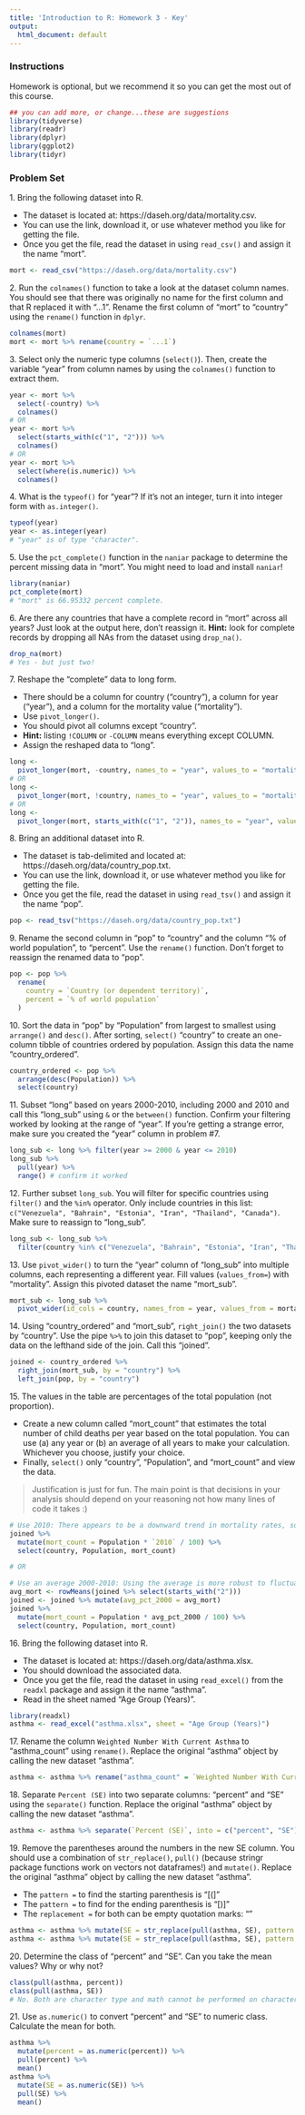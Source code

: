 ```yaml
---
title: 'Introduction to R: Homework 3 - Key'
output:
  html_document: default
---
```


### **Instructions**



Homework is optional, but we recommend it so you can get the most out of this course.

```r
## you can add more, or change...these are suggestions
library(tidyverse)
library(readr)
library(dplyr)
library(ggplot2)
library(tidyr)
```


### **Problem Set**

1\. Bring the following dataset into R. 

-  The dataset is located at: https://daseh.org/data/mortality.csv. 
-  You can use the link, download it, or use whatever method you like for getting the file. 
-  Once you get the file, read the dataset in using `read_csv()` and assign it the name "mort".

```r
mort <- read_csv("https://daseh.org/data/mortality.csv")
```


2\. Run the `colnames()` function to take a look at the dataset column names. You should see that there was originally no name for the first column and that R replaced it with "...1". Rename the first column of "mort" to "country" using the `rename()` function in `dplyr`.  

```r
colnames(mort)
mort <- mort %>% rename(country = `...1`)
```


3\. Select only the numeric type columns (`select()`). Then, create the variable "year" from column names by using the `colnames()` function to extract them. 

```r
year <- mort %>%
  select(-country) %>%
  colnames()
# OR
year <- mort %>%
  select(starts_with(c("1", "2"))) %>%
  colnames()
# OR
year <- mort %>%
  select(where(is.numeric)) %>%
  colnames()
```


4\. What is the `typeof()` for "year"? If it's not an integer, turn it into integer form with `as.integer()`.

```r
typeof(year)
year <- as.integer(year)
# "year" is of type "character".
```


5\. Use the `pct_complete()` function in the `naniar` package to determine the percent missing data in "mort". You might need to load and install `naniar`!

```r
library(naniar)
pct_complete(mort)
# "mort" is 66.95332 percent complete.
```


6\. Are there any countries that have a complete record in "mort" across all years? Just look at the output here, don't reassign it. **Hint:** look for complete records by dropping all NAs from the dataset using `drop_na()`.

```r
drop_na(mort)
# Yes - but just two!
```


7\. Reshape the "complete" data to long form. 

- There should be a column for country ("country"), a column for year ("year"), and a column for the mortality value ("mortality"). 
- Use `pivot_longer()`. 
- You should pivot all columns except "country". 
- **Hint:** listing `!COLUMN` or `-COLUMN` means everything except COLUMN. 
- Assign the reshaped data to "long".

```r
long <-
  pivot_longer(mort, -country, names_to = "year", values_to = "mortality")
# OR
long <-
  pivot_longer(mort, !country, names_to = "year", values_to = "mortality")
# OR
long <-
  pivot_longer(mort, starts_with(c("1", "2")), names_to = "year", values_to = "mortality")
```


8\. Bring an additional dataset into R. 

-  The dataset is tab-delimited and located at: https://daseh.org/data/country_pop.txt. 
-  You can use the link, download it, or use whatever method you like for getting the file. 
-  Once you get the file, read the dataset in using `read_tsv()` and assign it the name "pop".

```r
pop <- read_tsv("https://daseh.org/data/country_pop.txt")
```


9\. Rename the second column in "pop" to "country" and the column "% of world population", to "percent". Use the `rename()` function. Don't forget to reassign the renamed data to "pop".

```r
pop <- pop %>%
  rename(
    country = `Country (or dependent territory)`,
    percent = `% of world population`
  )
```


10\. Sort the data in "pop" by "Population" from largest to smallest using `arrange()` and `desc()`. After sorting, `select()` "country" to create an one-column tibble of countries ordered by population. Assign this data the name "country_ordered".

```r
country_ordered <- pop %>%
  arrange(desc(Population)) %>%
  select(country)
```


11\. Subset "long"  based on years 2000-2010, including 2000 and 2010 and call this "long_sub" using `&` or the `between()` function. Confirm your filtering worked by looking at the range of "year". If you're getting a strange error, make sure you created the "year" column in problem #7.

```r
long_sub <- long %>% filter(year >= 2000 & year <= 2010)
long_sub %>%
  pull(year) %>%
  range() # confirm it worked
```


12\. Further subset `long_sub`. You will filter for specific countries using `filter()` and the `%in%` operator. Only include countries in this list: `c("Venezuela", "Bahrain", "Estonia", "Iran", "Thailand", "Canada")`. Make sure to reassign to "long_sub".

```r
long_sub <- long_sub %>%
  filter(country %in% c("Venezuela", "Bahrain", "Estonia", "Iran", "Thailand", "Canada"))
```


13\. Use `pivot_wider()` to turn the "year" column of "long_sub" into multiple columns, each representing a different year. Fill values (`values_from=`) with "mortality". Assign this pivoted dataset the name "mort_sub".

```r
mort_sub <- long_sub %>%
  pivot_wider(id_cols = country, names_from = year, values_from = mortality)
```


14\. Using "country_ordered" and "mort_sub", `right_join()` the two datasets by "country". Use the pipe `%>%` to join this dataset to "pop", keeping only the data on the lefthand side of the join. Call this "joined".

```r
joined <- country_ordered %>%
  right_join(mort_sub, by = "country") %>%
  left_join(pop, by = "country")
```


15\. The values in the table are percentages of the total population (not proportion). 

-  Create a new column called "mort_count" that estimates the total number of child deaths per year based on the total population. You can use (a) any year or (b) an average of all years to make your calculation. Whichever you choose, justify your choice. 
-  Finally, `select()` only "country", "Population", and "mort_count" and view the data.

> Justification is just for fun. The main point is that decisions in your analysis should depend on your reasoning not how many lines of code it takes :)

```r
# Use 2010: There appears to be a downward trend in mortality rates, so using 2010 could be the most accurate for future years.
joined %>%
  mutate(mort_count = Population * `2010` / 100) %>%
  select(country, Population, mort_count)

# OR

# Use an average 2000-2010: Using the average is more robust to fluctuations and uncertainty in the coming years.
avg_mort <- rowMeans(joined %>% select(starts_with("2")))
joined <- joined %>% mutate(avg_pct_2000 = avg_mort)
joined %>%
  mutate(mort_count = Population * avg_pct_2000 / 100) %>%
  select(country, Population, mort_count)
```



16\. Bring the following dataset into R. 

-  The dataset is located at: https://daseh.org/data/asthma.xlsx. 
-  You should download the associated data.
-  Once you get the file, read the dataset in using `read_excel()` from the `readxl` package and assign it the name "asthma".
-  Read in the sheet named "Age Group (Years)".

```r
library(readxl)
asthma <- read_excel("asthma.xlsx", sheet = "Age Group (Years)")
```


17\. Rename the column `Weighted Number With Current Asthma` to "asthma_count" using `rename()`. Replace the original "asthma" object by calling the new dataset "asthma".

```r
asthma <- asthma %>% rename("asthma_count" = `Weighted Number With Current Asthma`)
```


18\. Separate `Percent (SE)` into two separate columns: "percent" and "SE" using the `separate()` function. Replace the original "asthma" object by calling the new dataset "asthma".

```r
asthma <- asthma %>% separate(`Percent (SE)`, into = c("percent", "SE"), sep = " ")
```


19\. Remove the parentheses around the numbers in the new SE column. You should use a combination of `str_replace()`,  `pull()` (because stringr package functions work on vectors not dataframes!) and `mutate()`. Replace the original "asthma" object by calling the new dataset "asthma".

-  The `pattern =` to find the starting parenthesis is "[(]"
-  The `pattern =` to find for the ending parenthesis is "[)]"
-  The `replacement =` for both can be empty quotation marks: ""

```r
asthma <- asthma %>% mutate(SE = str_replace(pull(asthma, SE), pattern = "[(]", replacement = ""))
asthma <- asthma %>% mutate(SE = str_replace(pull(asthma, SE), pattern = "[)]", replacement = ""))
```


20\. Determine the class of "percent" and "SE". Can you take the mean values? Why or why not?

```r
class(pull(asthma, percent))
class(pull(asthma, SE))
# No. Both are character type and math cannot be performed on characters.
```


21\. Use `as.numeric()` to convert "percent" and "SE" to numeric class. Calculate the mean for both.

```r
asthma %>%
  mutate(percent = as.numeric(percent)) %>%
  pull(percent) %>%
  mean()
asthma %>%
  mutate(SE = as.numeric(SE)) %>%
  pull(SE) %>%
  mean()
```

